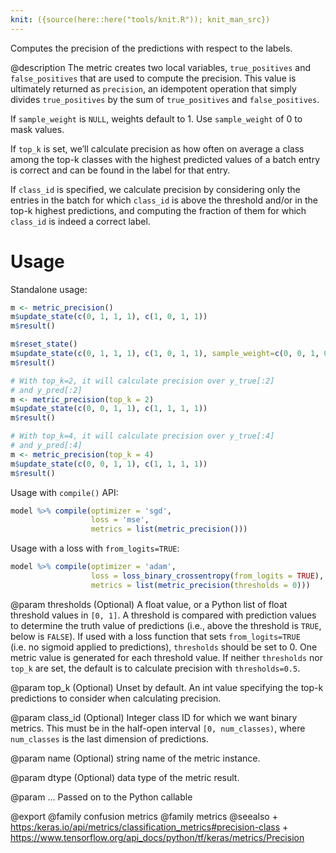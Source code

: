 ```yaml
---
knit: ({source(here::here("tools/knit.R")); knit_man_src})
---
```

Computes the precision of the predictions with respect to the labels.

@description
The metric creates two local variables, `true_positives` and
`false_positives` that are used to compute the precision. This value is
ultimately returned as `precision`, an idempotent operation that simply
divides `true_positives` by the sum of `true_positives` and
`false_positives`.

If `sample_weight` is `NULL`, weights default to 1.
Use `sample_weight` of 0 to mask values.

If `top_k` is set, we'll calculate precision as how often on average a class
among the top-k classes with the highest predicted values of a batch entry
is correct and can be found in the label for that entry.

If `class_id` is specified, we calculate precision by considering only the
entries in the batch for which `class_id` is above the threshold and/or in
the top-k highest predictions, and computing the fraction of them for which
`class_id` is indeed a correct label.

# Usage
Standalone usage:

```r
m <- metric_precision()
m$update_state(c(0, 1, 1, 1), c(1, 0, 1, 1))
m$result()
```

```r
m$reset_state()
m$update_state(c(0, 1, 1, 1), c(1, 0, 1, 1), sample_weight=c(0, 0, 1, 0))
m$result()
```

```r
# With top_k=2, it will calculate precision over y_true[:2]
# and y_pred[:2]
m <- metric_precision(top_k = 2)
m$update_state(c(0, 0, 1, 1), c(1, 1, 1, 1))
m$result()
```

```r
# With top_k=4, it will calculate precision over y_true[:4]
# and y_pred[:4]
m <- metric_precision(top_k = 4)
m$update_state(c(0, 0, 1, 1), c(1, 1, 1, 1))
m$result()
```

Usage with `compile()` API:

```r
model %>% compile(optimizer = 'sgd',
                  loss = 'mse',
                  metrics = list(metric_precision()))
```

Usage with a loss with `from_logits=TRUE`:

```r
model %>% compile(optimizer = 'adam',
                  loss = loss_binary_crossentropy(from_logits = TRUE),
                  metrics = list(metric_precision(thresholds = 0)))
```

@param thresholds
(Optional) A float value, or a Python list of float
threshold values in `[0, 1]`. A threshold is compared with
prediction values to determine the truth value of predictions (i.e.,
above the threshold is `TRUE`, below is `FALSE`). If used with a
loss function that sets `from_logits=TRUE` (i.e. no sigmoid applied
to predictions), `thresholds` should be set to 0. One metric value
is generated for each threshold value. If neither `thresholds` nor
`top_k` are set, the default is to calculate precision with
`thresholds=0.5`.

@param top_k
(Optional) Unset by default. An int value specifying the top-k
predictions to consider when calculating precision.

@param class_id
(Optional) Integer class ID for which we want binary metrics.
This must be in the half-open interval `[0, num_classes)`, where
`num_classes` is the last dimension of predictions.

@param name
(Optional) string name of the metric instance.

@param dtype
(Optional) data type of the metric result.

@param ...
Passed on to the Python callable

@export
@family confusion metrics
@family metrics
@seealso
+ <https:/keras.io/api/metrics/classification_metrics#precision-class>
+ <https://www.tensorflow.org/api_docs/python/tf/keras/metrics/Precision>

